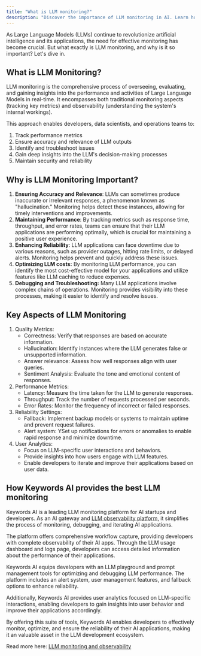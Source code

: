 ```yaml
---
title: "What is LLM monitoring?"
description: "Discover the importance of LLM monitoring in AI. Learn how it ensures accuracy, performance, and reliability while reducing costs. Keywords AI offers top-tier LLM monitoring tools."
---
```


As Large Language Models (LLMs) continue to revolutionize artificial intelligence and its applications, the need for effective monitoring has become crucial. But what exactly is LLM monitoring, and why is it so important? Let's dive in.

## What is LLM Monitoring?

LLM monitoring is the comprehensive process of overseeing, evaluating, and gaining insights into the performance and activities of Large Language Models in real-time. It encompasses both traditional monitoring aspects (tracking key metrics) and observability (understanding the system's internal workings).

This approach enables developers, data scientists, and operations teams to:

1. Track performance metrics
2. Ensure accuracy and relevance of LLM outputs
3. Identify and troubleshoot issues
4. Gain deep insights into the LLM's decision-making processes
5. Maintain security and reliability

## Why is LLM Monitoring Important?

1. **Ensuring Accuracy and Relevance**:
LLMs can sometimes produce inaccurate or irrelevant responses, a phenomenon known as "hallucination." Monitoring helps detect these instances, allowing for timely interventions and improvements.
2. **Maintaining Performance**:
By tracking metrics such as response time, throughput, and error rates, teams can ensure that their LLM applications are performing optimally, which is crucial for maintaining a positive user experience.
3. **Enhancing Reliability**:
LLM applications can face downtime due to various reasons, such as provider outages, hitting rate limits, or delayed alerts. Monitoring helps prevent and quickly address these issues.
4. **Optimizing LLM costs:** 
By monitoring LLM performance, you can identify the most cost-effective model for your applications and utilize features like LLM caching to reduce expenses.    
5. **Debugging and Troubleshooting:**
Many LLM applications involve complex chains of operations. Monitoring provides visibility into these processes, making it easier to identify and resolve issues.

## Key Aspects of LLM Monitoring

1. Quality Metrics:
    - Correctness: Verify that responses are based on accurate information.
    - Hallucination: Identify instances where the LLM generates false or unsupported information.
    - Answer relevance: Assess how well responses align with user queries.
    - Sentiment Analysis: Evaluate the tone and emotional content of responses.
2. Performance Metrics:
    - Latency: Measure the time taken for the LLM to generate responses.
    - Throughput: Track the number of requests processed per seconds.
    - Error Rates: Monitor the frequency of incorrect or failed responses.
3. Reliability Settings:
    - Fallback: Implement backup models or systems to maintain uptime and prevent request failures.
    - Alert system: YSet up notifications for errors or anomalies to enable rapid response and minimize downtime.
4. User Analytics:
    - Focus on LLM-specific user interactions and behaviors.
    - Provide insights into how users engage with LLM features.
    - Enable developers to iterate and improve their applications based on user data.

## How Keywords AI provides the best LLM monitoring

Keywords AI is a leading LLM monitoring platform for AI startups and developers. As an AI gateway and [LLM observability platform](https://www.keywordsai.co), it simplifies the process of monitoring, debugging, and iterating AI applications.

The platform offers comprehensive workflow capture, providing developers with complete observability of their AI apps. Through the LLM usage dashboard and logs page, developers can access detailed information about the performance of their applications.

Keywords AI equips developers with an LLM playground and prompt management tools for optimizing and debugging LLM performance. The platform includes an alert system, user management features, and fallback options to enhance reliability.

Additionally, Keywords AI provides user analytics focused on LLM-specific interactions, enabling developers to gain insights into user behavior and improve their applications accordingly.

By offering this suite of tools, Keywords AI enables developers to effectively monitor, optimize, and ensure the reliability of their AI applications, making it an valuable asset in the LLM development ecosystem.

Read more here: [LLM monitoring and observability](https://www.keywordsai.co/blog/what-is-llm-monitoring-and-observability)